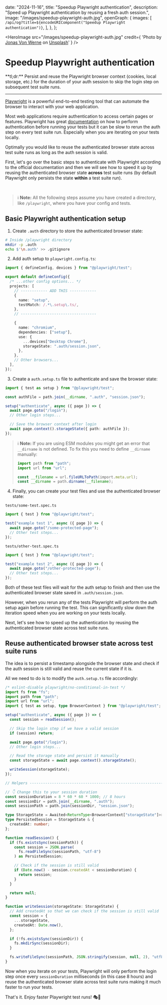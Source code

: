   date: "2024-11-16",
  title: "Speedup Playwright authentication",
  description:
    "Speed up Playwright authentication by reusing a fresh auth session.",
  image: "/images/speedup-playwright-auth.jpg",
  openGraph: {
    images: [
      `/api/og?title=${encodeURIComponent("Speedup Playwright authentication")}`,
    ],
  },
};

<HeroImage
  src="/images/speedup-playwright-auth.jpg"
  credit={
    'Photo by <a href="https://unsplash.com/@jonasvonwerne?utm_content=creditCopyText&utm_medium=referral&utm_source=unsplash">Jonas Von Werne</a> on <a href="https://unsplash.com/photos/a-city-street-filled-with-traffic-at-night-dLXuAZgpVJg?utm_content=creditCopyText&utm_medium=referral&utm_source=unsplash">Unsplash</a>'
  }
/>

# Speedup Playwright authentication

<span className="lead">
  **tl;dr:** Persist and reuse the Playwright browser context (cookies, local
  storage, etc.) for the duration of your auth session to skip the login step on
  subsequent test suite runs.
</span>

---

[Playwright](https://playwright.dev/) is a powerful end-to-end testing tool that can automate the browser
to interact with your web application.

Most web applications require authentication to access certain pages or features.
Playwright has great [documentation](https://playwright.dev/docs/auth) on how to perform authentication before running your tests but it can be slow to rerun the auth step on every test suite run.
Especially when you are iterating on your tests locally.

Optimally you would like to reuse the authenticated browser state across test suite runs as long as the auth session is valid.

First, let's go over the basic steps to authenticate with Playwright according to the official documentation and then we will see how to speed it up by reusing the authenticated browser state **across** test suite runs (by default Playwright only persists the state **within** a test suite run).

<br />

> ℹ️ **Note:** All the following steps assume you have created a directory, like `/playwright`, where you have your config and tests.

## Basic Playwright authentication setup

1. Create `.auth` directory to store the authenticated browser state:

```bash
# Inside /playwright directory
mkdir -p .auth
echo $'\n.auth' >> .gitignore
```

2. Add auth setup to `playwright.config.ts`:

```ts
import { defineConfig, devices } from "@playwright/test";

export default defineConfig({
  /* ...other config options... */
  projects: [
    // ------------ ADD THIS ------------
    {
      name: "setup",
      testMatch: /.*\.setup\.ts/,
    },
    // ----------------------------------

    {
      name: "chromium",
      dependencies: ["setup"],
      use: {
        ...devices["Desktop Chrome"],
        storageState: ".auth/session.json",
      },
    },
    // Other browsers...
  ],
});
```

3. Create a `auth.setup.ts` file to authenticate and save the browser state:

```ts
import { test as setup } from "@playwright/test";

const authFile = path.join(__dirname, ".auth", "session.json");

setup("authenticate", async ({ page }) => {
  await page.goto("/login");
  // Other login steps...

  // Save the browser context after login
  await page.context().storageState({ path: authFile });
});
```

> ℹ️ **Note:** If you are using ESM modules you might get an error that `__dirname` is not defined.
> To fix this you need to define `__dirname` manually:
>
> ```ts
> import path from "path";
> import url from "url";
>
> const __filename = url.fileURLToPath(import.meta.url);
> const __dirname = path.dirname(__filename);
> ```

4. Finally, you can create your test files and use the authenticated browser state:

`tests/some-test.spec.ts`

```ts
import { test } from "@playwright/test";

test("example test 1", async ({ page }) => {
  await page.goto("/some-protected-page");
  // Other test steps...
});
```

`tests/other-test.spec.ts`

```ts
import { test } from "@playwright/test";

test("example test 2", async ({ page }) => {
  await page.goto("/other-protected-page");
  // Other test steps...
});
```

Both of these test files will wait for the auth setup to finish and then use the authenticated browser state saved in `.auth/session.json`.

However, when you rerun any of the tests Playwright will perform the auth setup again before running the test.
This can significantly slow down the iteration speed when you are working on your tests locally.

Next, let's see how to speed up the authentication by reusing the authenticated browser state across test suite runs.

## Reuse authenticated browser state across test suite runs

The idea is to persist a timestamp alongside the browser state and check if the auth session is still valid and reuse the current state if it is.

All we need to do is to modify the `auth.setup.ts` file accordingly:

```ts
/* eslint-disable playwright/no-conditional-in-test */
import fs from "fs";
import path from "path";
import url from "url";
import { test as setup, type BrowserContext } from "@playwright/test";

setup("authenticate", async ({ page }) => {
  const session = readSession();

  // Skip the login step if we have a valid session
  if (session) return;

  await page.goto("/login");
  // Other login steps...

  // Read the storage state and persist it manually
  const storageState = await page.context().storageState();

  writeSession(storageState);
});

// Helpers -------------------------------------------------------------

// 👇 Change this to your session duration
const sessionDuration = 8 * 60 * 60 * 1000; // 8 hours
const sessionDir = path.join(__dirname, ".auth");
const sessionPath = path.join(sessionDir, "session.json");

type StorageState = Awaited<ReturnType<BrowserContext["storageState"]>>;
type PersistedSession = StorageState & {
  createdAt: number;
};

function readSession() {
  if (fs.existsSync(sessionPath)) {
    const session = JSON.parse(
      fs.readFileSync(sessionPath, "utf-8")
    ) as PersistedSession;

    // Check if the session is still valid
    if (Date.now() - session.createdAt < sessionDuration) {
      return session;
    }
  }

  return null;
}

function writeSession(storageState: StorageState) {
  // Add createdAt so that we can check if the session is still valid
  const session = {
    ...storageState,
    createdAt: Date.now(),
  };

  if (!fs.existsSync(sessionDir)) {
    fs.mkdirSync(sessionDir);
  }

  fs.writeFileSync(sessionPath, JSON.stringify(session, null, 2), "utf8");
}
```

Now when you iterate on your tests, Playwright will only perform the login step once every `sessionDuration` milliseconds (in this case 8 hours)
and reuse the authenticated browser state across test suite runs making it much faster to run your tests.

That's it. Enjoy faster Playwright test runs! 🎭💫
